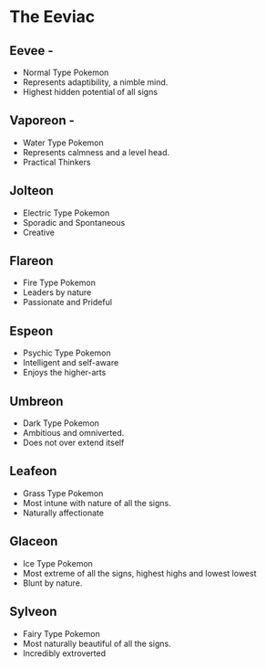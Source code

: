 # The Eeviac

## Eevee -
+ Normal Type Pokemon
+ Represents adaptibility, a nimble mind.
+ Highest hidden potential of all signs

## Vaporeon - 
+ Water Type Pokemon
+ Represents calmness and a level head. 
+ Practical Thinkers


## Jolteon
+ Electric Type Pokemon
+ Sporadic and Spontaneous
+ Creative

## Flareon
+ Fire Type Pokemon
+ Leaders by nature
+ Passionate and Prideful

## Espeon
+ Psychic Type Pokemon
+ Intelligent and self-aware
+ Enjoys the higher-arts 

## Umbreon
+ Dark Type Pokemon
+ Ambitious and omniverted.
+ Does not over extend itself

## Leafeon
+ Grass Type Pokemon
+ Most intune with nature of all the signs.
+ Naturally affectionate

## Glaceon
+ Ice Type Pokemon
+ Most extreme of all the signs, highest highs and lowest lowest
+ Blunt by nature.

## Sylveon
+ Fairy Type Pokemon
+ Most naturally beautiful of all the signs.
+ Incredibly extroverted